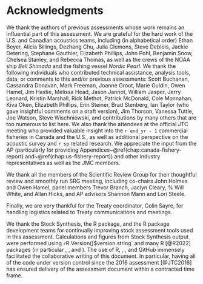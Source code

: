 \newpage

\rfoot{Acknowledgments}

# Acknowledgments {#sec:acknowledgments}

We thank the authors of previous assessments whose work remains an influential
part of this assessment. We are grateful for the hard work of the U.S. and
Canadian acoustics teams, including (in alphabetical order)
Ethan Beyer,
Alicia Billings,
Dezhang Chu,
Julia Clemons,
Steve Deblois,
Jackie Detering,
Stephane Gauthier,
Elizabeth Phillips,
John Pohl,
Benjamin Snow,
Chelsea Stanley, and
Rebecca Thomas,
as well as the crews of the NOAA ship *Bell Shimada* and the fishing vessel
*Nordic Pearl*.
We thank the following individuals who contributed technical
assistance, analysis tools, data, or comments to this and/or previous
assessments:
Scott Buchanan,
Cassandra Donavan,
Mark Freeman,
Joanne Groot,
Marie Guldin,
Owen Hamel,
Jim Hastie,
Melissa Head,
Jason Jannot,
William Jasper,
Jerry Leonard,
Kristin Marshall,
Rick Methot,
Patrick McDonald,
Cole Monnahan,
Kiva Oken,
Elizabeth Phillips,
Erin Steiner,
Brad Stenberg,
Ian Taylor (who gave insightful comments on a draft version),
Jim Thorson,
Vanessa Tuttle,
Joe Watson,
Steve Wischniowski,
and contributions by many others that are too numerous to list here. We also
thank the attendees at the official JTC meeting who provided valuable insight
into the `r end_yr - 1` commercial fisheries in Canada and the U.S., as well
as additional perspective on the acoustic survey and `r sp` related research.
We appreciate the input from the AP (particularly for providing
Appendices~\@ref(chap:canada-fishery-report) and~\@ref(chap:us-fishery-report))
and other industry representatives as well as the JMC members.

We thank all the members of the Scientific Review Group for their thoughtful
review and smoothly run SRG meeting, including co-chairs John Holmes and
Owen Hamel, panel members
Trevor Branch,
Jaclyn Cleary,
% Will White,
and Allan Hicks, and AP advisors
Shannon Mann and
Lori Steele.

Finally, we are very thankful for the Treaty coordinator, Colin Sayre, for
handling logistics related to Treaty communications and meetings.

We thank the Stock Synthesis, the \texttt{r4ss} R package, and the
\texttt{adnuts} R package development teams for continually improving stock
assessment tools used in this assessment. Calculations and figures from Stock
Synthesis output were performed using `r `R.Version()$version.string` and many
R [@R2022] packages (in particular \texttt{r4ss}, \texttt{adnuts}, and
\texttt{knitr}). The use of R, \texttt{knitr}, \LaTeX, and GitHub immensely
facilitated the collaborative writing of this document.
In particular, having all of the code under \texttt{git} version control since
the 2016 assessment [@JTC2016] has ensured delivery of the assessment document
within a contracted time frame.

